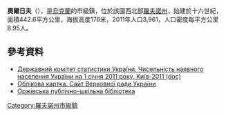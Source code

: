 {{No footnotes|time=2015-09-16T13:16:58+00:00}}
'''奧爾日夫'''（{{lang-uk|Оржів}}），是[[烏克蘭|烏克蘭]]的市級鎮，位於該國西北部[[羅夫諾州|羅夫諾州]]，始建於十六世紀，面積442.6平方公里，海拔高度176米，2011年人口3,961，人口密度每平方公里8.95人。

==參考資料==
*[https://web.archive.org/web/20121010205321/http://stat6.stat.lviv.ua/PXWEB2007/ukr/publ/2011/chnas.zip Державний комітет статистики України. Чисельність наявного населення України на 1 січня 2011 року, Київ-2011 (doc)]
* [http://w1.c1.rada.gov.ua/pls/z7502/A005?rdat1=07.04.2015&rf7571=28174 Облікова картка. Сайт Верховної ради України]{{dead link|date=2017年12月 |bot=InternetArchiveBot |fix-attempted=yes }}
* [http://orgiv.at.ua  Оржівська публічно-шкільна бібліотека] {{Wayback|url=http://orgiv.at.ua/ |date=20190331113253 }}

{{coord|50|45|4|N|26|7|7|E|scale:30000|display=title}}

{{DEFAULTSORT:Оржів}}
[[Category:羅夫諾州市級鎮|Category:羅夫諾州市級鎮]]


{{Rivne-geo-stub}}